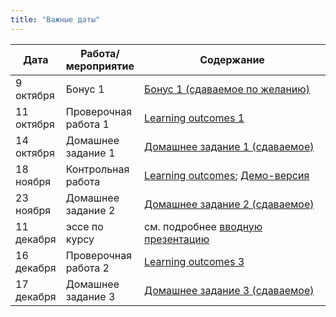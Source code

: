 ```yaml
---
title: "Важные даты"
---
```

 
Дата | Работа/мероприятие  | Содержание
-------- | -------- | --------------------------------------------------------
9 октября | Бонус 1 | <a href="RAPDC_bonus1_2022.pdf" title=>Бонус 1 (сдаваемое по желанию)</a>
11 октября | Проверочная работа 1 | <a href="RAPDC_LO1.pdf" title=>Learning outcomes 1</a> 
14 октября | Домашнее задание 1 |  <a href="RAPDC_hw1_2022.pdf" title=>Домашнее задание 1 (сдаваемое)</a> 
18 ноября | Контрольная работа | <a href="RAPDC_LO_midterm.pdf" title=>Learning outcomes</a>; <a href="RAPDC_demo_midterm_2022.pdf" title=>Демо-версия</a>
23 ноября | Домашнее задание 2 |  <a href="RAPDC_hw2_2022.pdf" title=>Домашнее задание 2 (сдаваемое)</a> 
11 декабря | эссе по курсу | см. подробнее <a href="RAPDC_intro_2022.pdf" title=>вводную презентацию</a>
16 декабря | Проверочная работа 2 |  <a href="RAPDC_LO3.pdf" title=>Learning outcomes 3</a> 
17 декабря | Домашнее задание 3 |  <a href="RAPDC_hw3_2022.pdf" title=>Домашнее задание 3 (сдаваемое)</a> 




 